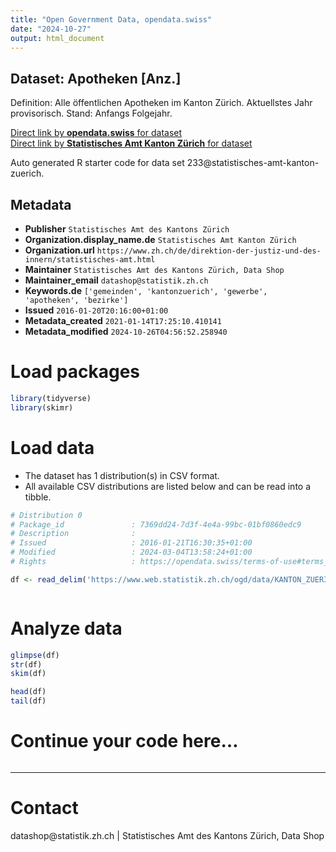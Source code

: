 ```yaml
---
title: "Open Government Data, opendata.swiss"
date: "2024-10-27"
output: html_document
---
```


## Dataset: Apotheken [Anz.]

Definition: Alle öffentlichen Apotheken im Kanton Zürich. Aktuellstes Jahr provisorisch. Stand: Anfangs Folgejahr.

[Direct link by **opendata.swiss** for dataset](https://opendata.swiss/de/dataset/apotheken-anz)<br>
[Direct link by **Statistisches Amt Kanton Zürich** for dataset](https://www.zh.ch/de/politik-staat/gemeinden/gemeindeportraet.html)

Auto generated R starter code for data set 233@statistisches-amt-kanton-zuerich.

## Metadata

- **Publisher** `Statistisches Amt des Kantons Zürich`
- **Organization.display_name.de** `Statistisches Amt Kanton Zürich`
- **Organization.url** `https://www.zh.ch/de/direktion-der-justiz-und-des-innern/statistisches-amt.html`
- **Maintainer** `Statistisches Amt des Kantons Zürich, Data Shop`
- **Maintainer_email** `datashop@statistik.zh.ch`
- **Keywords.de** `['gemeinden', 'kantonzuerich', 'gewerbe', 'apotheken', 'bezirke']`
- **Issued** `2016-01-20T20:16:00+01:00`
- **Metadata_created** `2021-01-14T17:25:10.410141`
- **Metadata_modified** `2024-10-26T04:56:52.258940`


# Load packages

```r

library(tidyverse)
library(skimr)

```

# Load data

-   The dataset has 1 distribution(s) in CSV format.
-   All available CSV distributions are listed below and can be read into a tibble.

```r

# Distribution 0
# Package_id               : 7369dd24-7d3f-4e4a-99bc-01bf0860edc9
# Description              : 
# Issued                   : 2016-01-21T16:30:35+01:00
# Modified                 : 2024-03-04T13:58:24+01:00
# Rights                   : https://opendata.swiss/terms-of-use#terms_by

df <- read_delim('https://www.web.statistik.zh.ch/ogd/data/KANTON_ZUERICH_546.csv')



```

# Analyze data

```r

glimpse(df)
str(df)
skim(df)

head(df)
tail(df)

```

# Continue your code here...

```r

```

------------------------------------------------------------------------

# Contact

datashop@statistik.zh.ch | Statistisches Amt des Kantons Zürich, Data Shop
